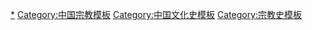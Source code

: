 [[Category:中国宗教史|*]]
[[Category:中国宗教模板|Category:中国宗教模板]]
[[Category:中国文化史模板|Category:中国文化史模板]]
[[Category:宗教史模板|Category:宗教史模板]]
